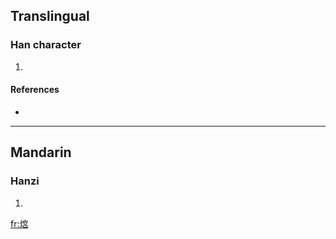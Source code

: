 ==Translingual==

===Han character===
{{Han char|rn=86|rad=火|as=10|sn=14|four=|canj=火十口口 (FJRR)}}

# {{defn|Han|sort=火10}}

====References====
* {{Han ref|kx=0679.150|dkj=19298|hdz=32225.040|uh=718D|ud=29069}}

----

==Mandarin==

===Hanzi===
{{cmn-hanzi|pin=[[qióng]] ([[qiong2]])|wg=}}

# {{defn|Mandarin}}

[[fr:熍]]